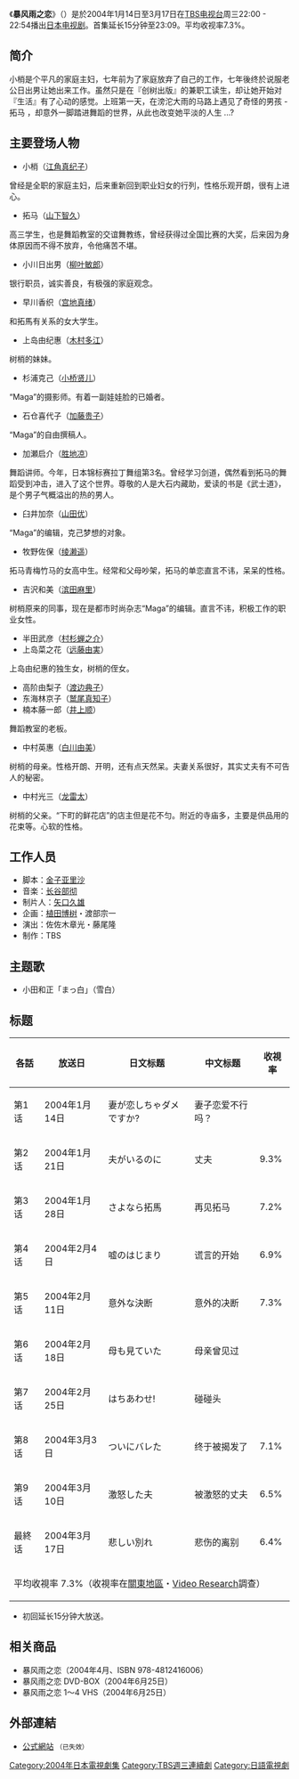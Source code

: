 《'''暴风雨之恋'''》（{{lang-ja|それは、突然、嵐のように…}}）是於2004年1月14日至3月17日在[[东京放送控股|TBS电视台]]周三22:00 - 22:54播出[[日本电视剧|日本电视剧]]。首集延长15分钟至23:09。平均收视率7.3%。

== 简介 ==
小梢是个平凡的家庭主妇，七年前为了家庭放弃了自己的工作，七年後终於说服老公日出男让她出来工作。虽然只是在『创树出版』的兼职工读生，却让她开始对『生活』有了心动的感觉。上班第一天，在滂沱大雨的马路上遇见了奇怪的男孩 - 拓马 ，却意外一脚踏进舞蹈的世界，从此也改变她平淡的人生 ...? 

== 主要登场人物 ==
* 小梢（[[江角真纪子|江角真纪子]]）
曾经是全职的家庭主妇，后来重新回到职业妇女的行列，性格乐观开朗，很有上进心。
* 拓马（[[山下智久|山下智久]]）
高三学生，也是舞蹈教室的交谊舞教练，曾经获得过全国比赛的大奖，后来因为身体原因而不得不放弃，令他痛苦不堪。
* 小川日出男（[[柳叶敏郎|柳叶敏郎]]）
银行职员，诚实善良，有极强的家庭观念。
* 早川香织（[[宫地真绪|宫地真绪]]）
和拓馬有关系的女大学生。
* 上岛由纪惠（[[木村多江|木村多江]]）
树梢的妹妹。
* 杉浦克己（[[小桥贤儿|小桥贤儿]]）
“Maga”的摄影师。有着一副娃娃脸的已婚者。
* 石仓喜代子（[[加藤贵子|加藤贵子]]）
“Maga”的自由撰稿人。
* 加瀬启介（[[胜地凉|胜地凉]]）
舞蹈讲师。今年，日本锦标赛拉丁舞组第3名。曾经学习剑道，偶然看到拓马的舞蹈受到冲击，进入了这个世界。尊敬的人是大石内藏助，爱读的书是《武士道》，是个男子气概溢出的热的男人。
* 臼井加奈（[[山田优|山田优]]）
“Maga”的编辑，克己梦想的对象。
* 牧野佐保（[[绫濑遥|绫濑遥]]）
拓马青梅竹马的女高中生。经常和父母吵架，拓马的单恋直言不讳，呆呆的性格。
* 吉沢和美（[[滨田麻里|滨田麻里]]）
树梢原来的同事，现在是都市时尚杂志“Maga”的编辑。直言不讳，积极工作的职业女性。
* 半田武彦（[[村杉蝉之介|村杉蝉之介]]）
* 上岛菜之花（[[远藤由実|远藤由実]]）
上岛由纪惠的独生女，树梢的侄女。
* 高阶由梨子（[[渡边典子|渡边典子]]）
* 东海林京子（[[鹫尾真知子|鹫尾真知子]]）
* 楠本藤一郎（[[井上顺|井上顺]]）
舞蹈教室的老板。
* 中村英惠（[[白川由美|白川由美]]）
树梢的母亲。性格开朗、开明，还有点天然呆。夫妻关系很好，其实丈夫有不可告人的秘密。
* 中村光三（[[龙雷太|龙雷太]]）
树梢的父亲。“下町的鲜花店”的店主但是花不匀。附近的寺庙多，主要是供品用的花束等。心软的性格。

== 工作人员 ==
* 脚本：[[金子亚里沙|金子亚里沙]]
* 音楽：[[长谷部彻(作曲家)|长谷部彻]]
* 制片人：[[矢口久雄|矢口久雄]]
* 企画：[[植田博树|植田博树]]・渡部宗一
* 演出：佐佐木章光・藤尾隆
* 制作：TBS

== 主题歌 ==
* 小田和正「まっ白」（雪白）

== 标题 ==
{| class="wikitable" style="text-align:center"
|-
!各話!!放送日!!日文标题!!中文标题!!收視率
|-
|第1话||2004年1月14日||妻が恋しちゃダメですか?||妻子恋爱不行吗？||{{color|red|9.8%}}
|-
|第2话||2004年1月21日||夫がいるのに||丈夫||9.3%
|-
|第3话||2004年1月28日||さよなら拓馬||再见拓马||7.2%
|-
|第4话||2004年2月4日||嘘のはじまり||谎言的开始||6.9%
|-
|第5话||2004年2月11日||意外な決断||意外的决断||7.3%
|-
|第6话||2004年2月18日||母も見ていた||母亲曾见过||{{color|blue|6.3%}}
|-
|第7话||2004年2月25日||はちあわせ!||碰碰头||{{color|blue|6.3%}}
|-
|第8话||2004年3月3日||ついにバレた||终于被揭发了||7.1%
|-
|第9话||2004年3月10日||激怒した夫||被激怒的丈夫||6.5%
|-
|最終话||2004年3月17日||悲しい別れ||悲伤的离别||6.4%
|-
!colspan="6"|平均收視率 7.3%（收視率在[[關東地區|關東地區]]・[[Video_Research|Video Research]]調查）
|}
*初回延长15分钟大放送。

== 相关商品 ==
* 暴风雨之恋（2004年4月、ISBN 978-4812416006）
* 暴风雨之恋 DVD-BOX（2004年6月25日）
* 暴风雨之恋 1～4 VHS（2004年6月25日）

== 外部連結 ==
* [http://www.tbs.co.jp/sorewa/ 公式網站] {{Wayback|url=http://www.tbs.co.jp/sorewa/ |date=20120601083609 }} <small>（已失效）</small>
{{山下智久}}

{{DEFAULTSORT:Sorewa}}

[[Category:2004年日本電視劇集|Category:2004年日本電視劇集]]
[[Category:TBS週三連續劇|Category:TBS週三連續劇]]
[[Category:日語電視劇|Category:日語電視劇]]